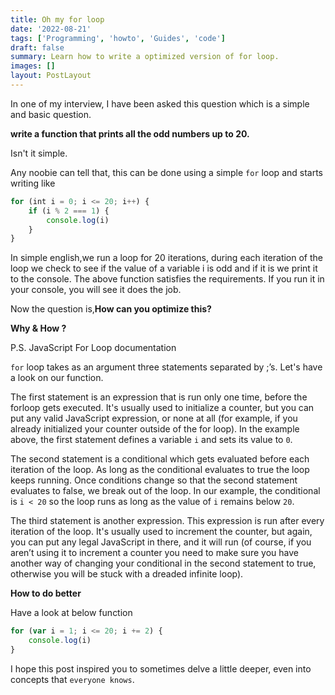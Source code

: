 ```yaml
---
title: Oh my for loop
date: '2022-08-21'
tags: ['Programming', 'howto', 'Guides', 'code']
draft: false
summary: Learn how to write a optimized version of for loop.
images: []
layout: PostLayout
---
```


In one of my interview, I have been asked this question which is a simple and basic question.

**write a function that prints all the odd numbers up to 20.**

Isn't it simple.

Any noobie can tell that, this can be done using a simple `for` loop and starts writing like

```javascript
for (int i = 0; i <= 20; i++) {
    if (i % 2 === 1) {
        console.log(i)
    }
}
```

In simple english,we run a loop for 20 iterations, during each iteration of the loop we check to see if the value of a variable i is odd and if it is we print it to the console.
The above function satisfies the requirements. If you run it in your console, you will see it does the job.

Now the question is,**How can you optimize this?**

**Why & How ?**

P.S. JavaScript For Loop documentation

`for` loop takes as an argument three statements separated by \;’s. Let's have a look on our function.

The first statement is an expression that is run only one time, before the forloop gets executed. It's usually used to initialize a counter, but you can put any valid JavaScript expression, or none at all (for example, if you already initialized your counter outside of the for loop). In the example above, the first statement defines a variable `i` and sets its value to `0`.

The second statement is a conditional which gets evaluated before each iteration of the loop. As long as the conditional evaluates to true the loop keeps running. Once conditions change so that the second statement evaluates to false, we break out of the loop. In our example, the conditional is `i < 20` so the loop runs as long as the value of `i` remains below `20`.

The third statement is another expression. This expression is run after every iteration of the loop. It's usually used to increment the counter, but again, you can put any legal JavaScript in there, and it will run (of course, if you aren’t using it to increment a counter you need to make sure you have another way of changing your conditional in the second statement to true, otherwise you will be stuck with a dreaded infinite loop).

**How to do better**

Have a look at below function

```JavaScript
for (var i = 1; i <= 20; i += 2) {
    console.log(i)
}
```

I hope this post inspired you to sometimes delve a little deeper, even into concepts that `everyone knows`.
